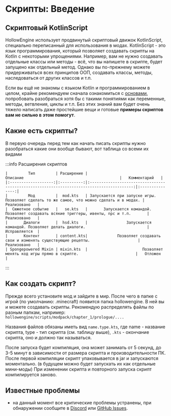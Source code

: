 # Скрипты: Введение

## Скриптовый KotlinScript
HollowEngine использует продвинутый скриптовый движок KotlinScript, специально переписанный для использования в модах. KotlinScript - это язык программирования, который позволяет создавать скрипты на Kotlin с некоторыми упрощениями. Например, вам не нужно создавать отдельные классы или методы - всё, что вы напишете в скрипте, будет запущено как отдельный метод. Однако вы по-прежнему можете придерживаться всех принципов ООП, создавать классы, методы, наследоваться от других классов и т.п.

Если вы ещё не знакомы с языком Kotlin и программированием в целом, крайне рекомендуем сначала ознакомиться с [основами](https://kotlinlang.org/docs/getting-started.html), попробовать разобраться хотя бы с такими понятиями как переменные, методы, ветвления, циклы и т.п. Без этих знаний вам будет очень тяжело написать даже простейшие вещи и готовые **примеры скриптов вам не сильно в этом помогут**.


## Какие есть скрипты?

В первую очередь перед тем как начать писать скрипты нужно разобраться какие они вообще бывают, вот таблица со всеми их видами

:::info Расширения скриптов
```mdx-code-block
|         Тип         | Расширение |                                         Описание                                          |   Комментарий   |
|:-------------------:|:----------:|:-----------------------------------------------------------------------------------------:|:---------------:|
|         Мод         |  mod.kts   | Запускается при запуске игры. Позволяет сделать то же самое, что можно сделать и в модах. |   Реализовано   |
|  Сюжетное событие   |   se.kts   |       Запускается командой. Позволяет создавать всякие триггеры, ивенты, npc и т.п.       |   Реализовано   |
|       Диалоги       |  hsd.kts   |                 Запускается командой. Позволяет делать диалоги.                           |   Исправляется  |
|       Контент       | content.kts|             Позволяет создавать свои и изменять существующие рецепты.                     |   Реализовано   |
| Spongepowered Mixin | mixin.kts  |                        Позволяет менять код игры прямо в скрипте.                         |   Отложен       |
```
:::

## Как создать скрипт?

Прежде всего установите мод и зайдите в мир. После чего в папке с игрой (по умолчанию: .minecraft) появится папка hollowengine. В ней вы и можете создавать скрипты. Рекомендую распределять файлы по разным папкам, например: `hollowengine/scripts/modpack/chapter_1/prologue/....`

Названия файлов обязаны иметь вид `name.type.kts`, где name - название скрипта, type - тип скрипта (см. таблицу выше), `.kts` - окончание скрипта, оно и должно так называться.

После запуска будет компиляция, она может занимать от 5 секунд, до 3-5 минут в зависимости от размера скрипта и производительности ПК. После первой компиляции скрипт упаковывается в jar и запускаются моментально. (в будущем можно будет запускать их как отдельные мини-моды) 
При изменении скрипта и повторного запуска скрипт компилируется заново.

## Известные проблемы
- на данный момент все критические проблемы устранены, при обнаружении сообщите в [Discord](https://discord.gg/qKpPhkwGCY) или [GitHub Issues](https://github.com/HollowHorizon/HollowEngine/issues).